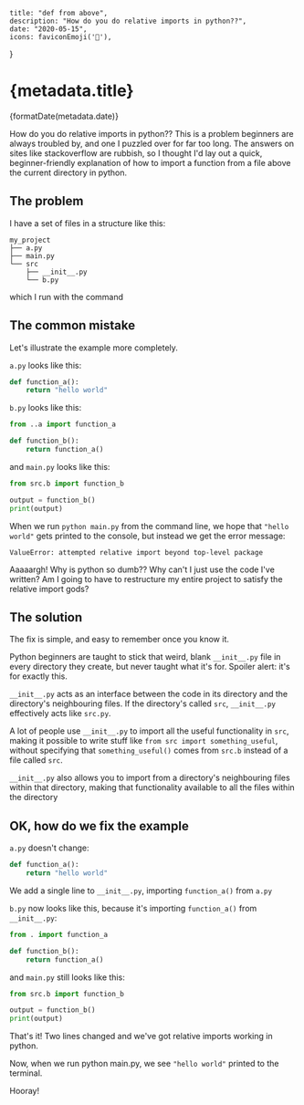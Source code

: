 
    title: "def from above",
    description: "How do you do relative imports in python??",
    date: "2020-05-15",
    icons: faviconEmoji('🐍'),
}

# {metadata.title}

<time dateTime={metadata.date}>{formatDate(metadata.date)}</time>

How do you do relative imports in python?? This is a problem beginners are always troubled by, and one I puzzled over for far too long. The answers on sites like stackoverflow are rubbish, so I thought I'd lay out a quick, beginner-friendly explanation of how to import a function from a file above the current directory in python.

## The problem

I have a set of files in a structure like this:

```
my_project
├── a.py
├── main.py
└── src
    ├── __init__.py
    └── b.py
```


which I run with the command

## The common mistake

Let's illustrate the example more completely.

`a.py` looks like this:

```python
def function_a():
    return "hello world"
```


`b.py` looks like this:

```python
from ..a import function_a

def function_b():
    return function_a()
```


and `main.py` looks like this:

```python
from src.b import function_b

output = function_b()
print(output)
```

When we run `python main.py` from the command line, we hope that `"hello world"` gets printed to the console, but instead we get the error message:

```
ValueError: attempted relative import beyond top-level package
```

Aaaaargh! Why is python so dumb?? Why can't I just use the code I've written? Am I going to have to restructure my entire project to satisfy the relative import gods?

## The solution

The fix is simple, and easy to remember once you know it.

Python beginners are taught to stick that weird, blank `__init__.py` file in every directory they create, but never taught what it's for. Spoiler alert: it's for exactly this.

`__init__.py` acts as an interface between the code in its directory and the directory's neighbouring files. If the directory's called `src`, `__init__.py` effectively acts like `src.py`.

A lot of people use `__init__.py` to import all the useful functionality in `src`, making it possible to write stuff like `from src import something_useful`, without specifying that `something_useful()` comes from `src.b` instead of a file called `src`.

`__init__.py` also allows you to import from a directory's neighbouring files within that directory, making that functionality available to all the files within the directory

## OK, how do we fix the example

`a.py` doesn't change:

```python
def function_a():
    return "hello world"
```


We add a single line to `__init__.py`, importing `function_a()` from `a.py`

`b.py` now looks like this, because it's importing `function_a()` from `__init__.py`:

```python
from . import function_a

def function_b():
    return function_a()
```


and `main.py` still looks like this:

```python
from src.b import function_b

output = function_b()
print(output)
```


That's it! Two lines changed and we've got relative imports working in python.

Now, when we run python main.py, we see `"hello world"` printed to the terminal.

Hooray!
